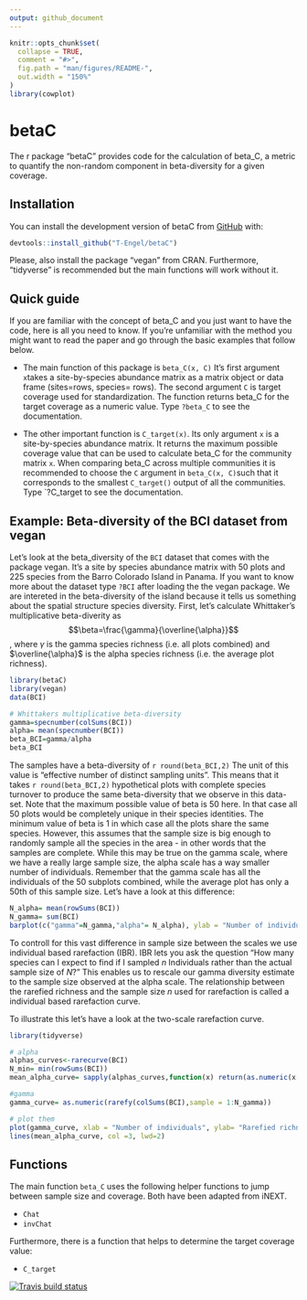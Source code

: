 ```yaml
---
output: github_document
---
```


```r
knitr::opts_chunk$set(
  collapse = TRUE,
  comment = "#>",
  fig.path = "man/figures/README-",
  out.width = "150%"
)
library(cowplot)
```
# betaC

The r package "betaC" provides code for the calculation of beta_C, a metric to quantify the non-random component in beta-diversity for a given coverage.

## Installation

You can install the development version of betaC from [GitHub](https://github.com/T-Engel/betaC) with:

``` r
devtools::install_github("T-Engel/betaC")
```
Please, also install the package "vegan" from CRAN. Furthermore, "tidyverse" is recommended but the main functions will work without it. 

## Quick guide
If you are familiar with the concept of beta_C and you just want to have the code, here is all you need to know. If you're unfamiliar with the method you might want to read the paper and go through the basic examples that follow below.

* The main function of this package is `beta_C(x, C)` It's first argument `x`takes a site-by-species abundance matrix as a matrix object or data frame (sites=rows, species= rows). The second argument `C` is target coverage used for standardization. The function returns beta_C for the target coverage as a numeric value. Type `?beta_C` to see the documentation.

* The other important function is `C_target(x)`. Its only argument `x` is a site-by-species abundance matrix. It returns the maximum possible coverage value that can be used to calculate beta_C for the community matrix `x`. When comparing beta_C across multiple communities it is recommended to choose the `C` argument  in `beta_C(x, C)`such that it corresponds to the smallest `C_target()` output of all the communities. Type `?C_target to see the documentation.

## Example: Beta-diversity of the BCI dataset from vegan

Let's look at the beta_diversity of the `BCI` dataset that comes with the package vegan. It's a site by species abundance matrix with 50 plots and 225 species from the Barro Colorado Island in Panama. If you want to know more about the dataset type `?BCI` after loading the the vegan package. We are intereted in the beta-diversity of the island because it tells us something about the spatial structure species diversity. First, let's calculate Whittaker's multiplicative beta-diverity as
$$\beta=\frac{\gamma}{\overline{\alpha}}$$,
where $\gamma$ is the gamma species richness (i.e. all plots combined) and $\overline{\alpha}$ is the alpha species richness (i.e. the average plot richness). 

```r
library(betaC)
library(vegan)
data(BCI)

# Whittakers multiplicative beta-diversity 
gamma=specnumber(colSums(BCI))
alpha= mean(specnumber(BCI))
beta_BCI=gamma/alpha
beta_BCI

```

The samples have a beta-diversity of `r round(beta_BCI,2)` The unit of this value is "effective number of distinct sampling units". This means that it takes `r round(beta_BCI,2)` hypothetical plots with complete species turnover to produce the same beta-diversity that we observe in this data-set. Note that the maximum possible value of beta is 50 here. In that case all 50 plots would be completely unique in their species identities. The minimum value of beta is 1 in which case all the plots share the same species.  However, this assumes that the sample size is big enough to randomly sample all the species in the area - in other words that the samples are complete. While this may be true on the gamma scale, where we have a really large sample size, the alpha scale has a way smaller number of individuals. Remember that the gamma scale has all the individuals of the 50 subplots combined, while the average plot has only a 50th of this sample size. Let's have a look at this difference:

```r
N_alpha= mean(rowSums(BCI))
N_gamma= sum(BCI)
barplot(c("gamma"=N_gamma,"alpha"= N_alpha), ylab = "Number of individuals", xlab = "Scale")
```

To controll for this vast difference in sample size between the scales we use individual based rarefaction (IBR). IBR lets you ask the question "How many species can I expect to find if I sampled *n* Individuals rather than the actual sample size of *N*?" This enables us to rescale our gamma diversity estimate to the sample size observed at the alpha scale. The relationship between the rarefied richness and the sample size *n* used for rarefaction is called a individual based rarefaction curve.


To illustrate this let's have a look at the two-scale rarefaction curve.

```r
library(tidyverse)

# alpha 
alphas_curves<-rarecurve(BCI)
N_min= min(rowSums(BCI))
mean_alpha_curve= sapply(alphas_curves,function(x) return(as.numeric(x[1:N_min])) ) %>% rowMeans()

#gamma
gamma_curve= as.numeric(rarefy(colSums(BCI),sample = 1:N_gamma))

# plot them
plot(gamma_curve, xlab = "Number of individuals", ylab= "Rarefied richness", type = "l", lwd=2)
lines(mean_alpha_curve, col =3, lwd=2)
```




## Functions
The main function `beta_C` uses the following  helper functions to jump between sample size and coverage. Both have been adapted from iNEXT.

- `Chat`
- `invChat`

Furthermore, there is a function that helps to determine the target coverage value:

- `C_target`


<!-- badges: start -->
  [![Travis build status](https://travis-ci.org/T-Engel/betaC.svg?branch=master)](https://travis-ci.org/T-Engel/betaC)
  <!-- badges: end -->
